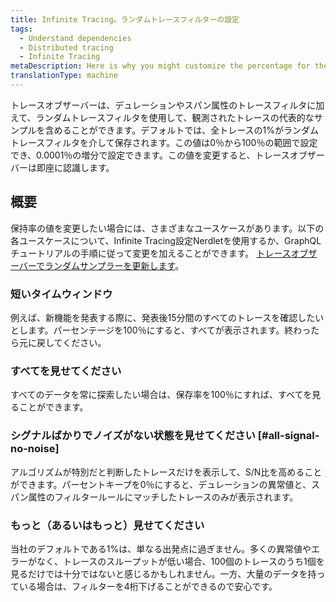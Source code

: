 ```yaml
---
title: Infinite Tracing。ランダムトレースフィルターの設定
tags:
  - Understand dependencies
  - Distributed tracing
  - Infinite Tracing
metaDescription: Here is why you might customize the percentage for the random filter of a trace observer for Infinite Tracing.
translationType: machine
---
```


トレースオブザーバーは、デュレーションやスパン属性のトレースフィルタに加えて、ランダムトレースフィルタを使用して、観測されたトレースの代表的なサンプルを含めることができます。デフォルトでは、全トレースの1%がランダムトレースフィルタを介して保存されます。この値は0％から100％の範囲で設定でき、0.0001％の増分で設定できます。この値を変更すると、トレースオブザーバーは即座に認識します。

## 概要

保持率の値を変更したい場合には、さまざまなユースケースがあります。以下の各ユースケースについて、Infinite Tracing設定Nerdletを使用するか、GraphQLチュートリアルの手順に従って変更を加えることができます。 [トレースオブザーバーでランダムサンプラーを更新します](/docs/apis/nerdgraph/examples/configure-infinite-tracing-graphql#updating-the-random-sampler)。

### 短いタイムウィンドウ

例えば、新機能を発表する際に、発表後15分間のすべてのトレースを確認したいとします。パーセンテージを100％にすると、すべてが表示されます。終わったら元に戻してください。

### すべてを見せてください

すべてのデータを常に探索したい場合は、保存率を100％にすれば、すべてを見ることができます。

### シグナルばかりでノイズがない状態を見せてください [#all-signal-no-noise]

アルゴリズムが特別だと判断したトレースだけを表示して、S/N比を高めることができます。パーセントキープを0％にすると、デュレーションの異常値と、スパン属性のフィルタールールにマッチしたトレースのみが表示されます。

### もっと（あるいはもっと）見せてください

当社のデフォルトである1%は、単なる出発点に過ぎません。多くの異常値やエラーがなく、トレースのスループットが低い場合、100個のトレースのうち1個を見るだけでは十分ではないと感じるかもしれません。一方、大量のデータを持っている場合は、フィルターを4桁下げることができるので安心です。